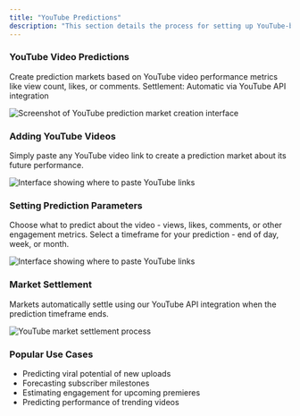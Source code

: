 ```yaml
---
title: "YouTube Predictions"
description: "This section details the process for setting up YouTube-based markets, where participants can predict and trade outcomes tied to viewership and engagement data."
---
```


### YouTube Video Predictions

Create prediction markets based on YouTube video performance metrics like view count, likes, or comments.
Settlement: Automatic via YouTube API integration

<Frame>
  <img src="/images/YT.png" alt="Screenshot of YouTube prediction market creation interface" style={{ borderRadius: '0.5rem' }} />
</Frame>

### Adding YouTube Videos

Simply paste any YouTube video link to create a prediction market about its future performance.

<Frame>
  <img src="/images/yt1.png" alt="Interface showing where to paste YouTube links" style={{ borderRadius: '0.5rem' }} />
</Frame>


### Setting Prediction Parameters

Choose what to predict about the video - views, likes, comments, or other engagement metrics.
Select a timeframe for your prediction - end of day, week, or month.


<Frame>
  <img src="/images/yt2.png" alt="Interface showing where to paste YouTube links" style={{ borderRadius: '0.5rem' }} />
</Frame>


### Market Settlement

Markets automatically settle using our YouTube API integration when the prediction timeframe ends.

<Frame>
  <img src="/images/yt3.png" alt="YouTube market settlement process" style={{ borderRadius: '0.5rem' }} />
</Frame>


### Popular Use Cases

- Predicting viral potential of new uploads
- Forecasting subscriber milestones
- Estimating engagement for upcoming premieres
- Predicting performance of trending videos
